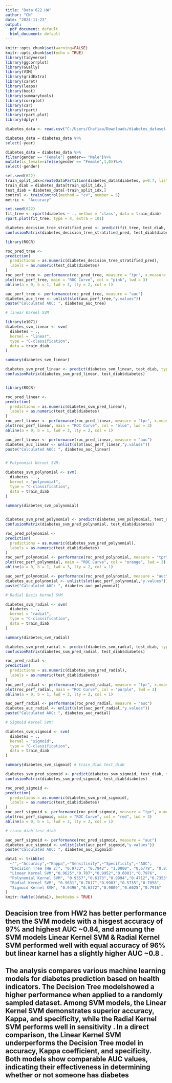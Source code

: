---
title: "Data 622 HW"
author: "CN"
date: "2024-11-23"
output:
  pdf_document: default
  html_document: default
---

```{r}

knitr::opts_chunk$set(warning=FALSE)
knitr::opts_chunk$set(echo = TRUE)
library(tidyverse)
library(ggcorrplot)
library(GGally)
library(VIM)
library(gridExtra)
library(caret)
library(leaps)
library(boot)
library(summarytools)
library(corrplot)
library(car)
library(rpart)
library(rpart.plot)
library(dplyr)


```


```{r}

diabetes_data <- read.csv("C:/Users/Chafiaa/Downloads/diabetes_dataset.csv")

```


```{r}

diabetes_data = diabetes_data %>%
select(-year)

```


```{r}

diabetes_data = diabetes_data %>%
filter(gender == "Female"| gender== "Male")%>%
mutate(is_female=ifelse(gender == "Female",1,0))%>%
select(-gender)


```


```{r}

set.seed(622)
train_split_idx=createDataPartition(diabetes_data$diabetes, p=0.7, list=FALSE)
train_diab = diabetes_data[train_split_idx,]
test_diab = diabetes_data[-train_split_idx,]
control <- trainControl(method = "cv", number = 5)
metric <- "Accuracy"

```


```{r}
set.seed(622)
fit_tree <- rpart(diabetes ~ ., method = 'class', data = train_diab)
rpart.plot(fit_tree, type = 4, extra = 101)
```


```{r}

diabetes_decision_tree_stratified_pred <- predict(fit_tree, test_diab, type = "class")
confusionMatrix(diabetes_decision_tree_stratified_pred, test_diab$diabetes)

```


```{r}

library(ROCR)

roc_pred_tree <-
prediction(
  predictions = as.numeric(diabetes_decision_tree_stratified_pred),
  labels = as.numeric(test_diab$diabetes)
)
roc_perf_tree <- performance(roc_pred_tree, measure = "tpr", x.measure = "fpr")
plot(roc_perf_tree, main = "ROC Curve", col = "pink", lwd = 3)
abline(a = 0, b = 1, lwd = 3, lty = 2, col = 1)

```


```{r}
auc_perf_tree <- performance(roc_pred_tree, measure = "auc")
diabetes_auc_tree <- unlist(slot(auc_perf_tree,"y.values"))
paste("Calculated AUC: ", diabetes_auc_tree)

```


```{r}
# linear Karnel SVM 

library(e1071)
diabetes_svm_linear <- svm(
  diabetes ~ .,
  kernel = "linear",
  type = "C-classification",
  data = train_diab
)

summary(diabetes_svm_linear)


```


```{r}

diabetes_svm_pred_linear <- predict(diabetes_svm_linear, test_diab, type = "class")
confusionMatrix(diabetes_svm_pred_linear, test_diab$diabetes)



```


```{r}
library(ROCR)

roc_pred_linear <-
prediction(
  predictions = as.numeric(diabetes_svm_pred_linear),
  labels = as.numeric(test_diab$diabetes)
)
roc_perf_linear <- performance(roc_pred_linear, measure = "tpr", x.measure = "fpr")
plot(roc_perf_linear, main = "ROC Curve", col = "blue", lwd = 3)
abline(a = 0, b = 1, lwd = 3, lty = 2, col = 1)


```


```{r}
auc_perf_linear <- performance(roc_pred_linear, measure = "auc")
diabetes_auc_linear <- unlist(slot(auc_perf_linear,"y.values"))
paste("Calculated AUC: ", diabetes_auc_linear)



```


```{r}
# Polynomial Kernel SVM:

diabetes_svm_polynomial <- svm(
  diabetes ~ .,
  kernel = "polynomial",
  type = "C-classification",
  data = train_diab
)

summary(diabetes_svm_polynomial) 
                    

```


```{r}
diabetes_svm_pred_polynomial <- predict(diabetes_svm_polynomial, test_diab, type = "class")
confusionMatrix(diabetes_svm_pred_polynomial, test_diab$diabetes)
```


```{r}
roc_pred_polynomial <-
prediction(
  predictions = as.numeric(diabetes_svm_pred_polynomial),
  labels = as.numeric(test_diab$diabetes)
)
roc_perf_polynomial <- performance(roc_pred_polynomial, measure = "tpr", x.measure = "fpr")
plot(roc_perf_polynomial, main = "ROC Curve", col = "orange", lwd = 3)
abline(a = 0, b = 1, lwd = 3, lty = 2, col = 1) 

```


```{r}

auc_perf_polynomial <- performance(roc_pred_polynomial, measure = "auc")
diabetes_auc_polynomial <- unlist(slot(auc_perf_polynomial,"y.values"))
paste("Calculated AUC: ", diabetes_auc_polynomial) 

```


```{r}

# Radial Basis Kernel SVM

diabetes_svm_radial <- svm(
  diabetes ~ .,
  kernel = "radial",
  type = "C-classification",
  data = train_diab
)

summary(diabetes_svm_radial)


```


```{r}

diabetes_svm_pred_radial <- predict(diabetes_svm_radial, test_diab, type = "class")
confusionMatrix(diabetes_svm_pred_radial, test_diab$diabetes) 


```


```{r}

roc_pred_radial <-
prediction(
  predictions = as.numeric(diabetes_svm_pred_radial),
  labels = as.numeric(test_diab$diabetes)
)
roc_perf_radial <- performance(roc_pred_radial, measure = "tpr", x.measure = "fpr")
plot(roc_perf_radial, main = "ROC Curve", col = "purple", lwd = 3)
abline(a = 0, b = 1, lwd = 3, lty = 2, col = 1)  

```


```{r}

auc_perf_radial <- performance(roc_pred_radial, measure = "auc")
diabetes_auc_radial <- unlist(slot(auc_perf_radial,"y.values"))
paste("Calculated AUC: ", diabetes_auc_radial)  
```


```{r}
# Sigmoid Kernel SVM:

diabetes_svm_sigmoid <- svm(
  diabetes ~ .,
  kernel = "sigmoid",
  type = "C-classification",
  data = train_diab
)

summary(diabetes_svm_sigmoid) # train_diab test_diab

```


```{r}

diabetes_svm_pred_sigmoid <- predict(diabetes_svm_sigmoid, test_diab, type = "class")
confusionMatrix(diabetes_svm_pred_sigmoid, test_diab$diabetes)


```


```{r}

roc_pred_sigmoid <-
prediction(
  predictions = as.numeric(diabetes_svm_pred_sigmoid),
  labels = as.numeric(test_diab$diabetes)
)
roc_perf_sigmoid <- performance(roc_pred_sigmoid, measure = "tpr", x.measure = "fpr")
plot(roc_perf_sigmoid, main = "ROC Curve", col = "red", lwd = 3)
abline(a = 0, b = 1, lwd = 3, lty = 2, col = 1)

# train_diab test_diab
```


```{r}

auc_perf_sigmoid <- performance(roc_pred_sigmoid, measure = "auc")
diabetes_auc_sigmoid <- unlist(slot(auc_perf_sigmoid,"y.values"))
paste("Calculated AUC: ", diabetes_auc_sigmoid)

```


```{r}
data1 <- tribble(
  ~"",~"Accuracy",~"Kappa",~"Sensitivity",~"Specificity",~"AUC",
  "Decision Tree (HW 2)", "0.9733", "0.7942", "1.0000", "0.6778", "0.8389",
  "Linear Kernel SVM","0.9625","0.707","0.9952","0.6001","0.7976",
  "Polynomial Kernel SVM", "0.9557","0.6173","0.9994","0.4712","0.7353",
  "Radial Kernel SVM", "0.9631","0.7017","0.9983","0.5735","0.7858",
  "Sigmoid Kernel SVM", "0.9496","0.6372","0.9809","0.6025","0.7916"
)
knitr::kable((data1), booktabs = TRUE)
```
##  Deacision tree from HW2 has better performance then the SVM models with a hisgest accuracy of 97% and highest AUC ~0.84, and amoung the SVM models Linear Kernel SVM & Radial Kernel SVM performed well with equal accuracy of 96% but  linear karnel has a slightly higher AUC ~0.8 .
##  The analysis compares various machine learning models for diabetes prediction based on health indicators. The Decision Tree modelshowed a higher performance when applied to a randomly sampled dataset. Among SVM models, the Linear Kernel SVM demonstrates superior accuracy, Kappa, and specificity, while the Radial Kernel SVM performs well in sensitivity . In a direct comparison, the Linear Kernel SVM underperforms the Decision Tree model in accuracy, Kappa coefficient, and specificity. Both models show comparable AUC values, indicating their effectiveness in determining whether or not someone has diabetes



